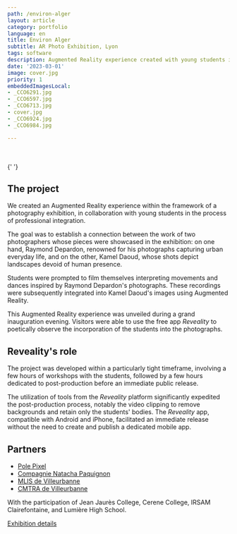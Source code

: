 ```yaml
---
path: /environ-alger
layout: article
category: portfolio
language: en
title: Environ Alger
subtitle: AR Photo Exhibition, Lyon
tags: software
description: Augmented Reality experience created with young students in professional integration
date: '2023-03-01'
image: cover.jpg
priority: 1
embeddedImagesLocal:
- _CCO6291.jpg
- _CCO6597.jpg
- _CCO6713.jpg
- cover.jpg
- _CCO6924.jpg
- _CCO6984.jpg

---
```



<ResponsiveIframe
  src="https://youtube.com/embed/JsDz2TZiLUw"
  width="1920"
  height="1080"
/>
<br/>
<br/>
<ImageGrid props={props.data.mdx.frontmatter.embeddedImagesLocal} />{' '}

## The project

We created an Augmented Reality experience within the framework of a photography exhibition, in collaboration with young students in the process of professional integration.

The goal was to establish a connection between the work of two photographers whose pieces were showcased in the exhibition: on one hand, Raymond Depardon, renowned for his photographs capturing urban everyday life, and on the other, Kamel Daoud, whose shots depict landscapes devoid of human presence.

Students were prompted to film themselves interpreting movements and dances inspired by Raymond Depardon's photographs. These recordings were subsequently integrated into Kamel Daoud's images using Augmented Reality.

This Augmented Reality experience was unveiled during a grand inauguration evening. Visitors were able to use the free app _Reveality_ to poetically observe the incorporation of the students into the photographs.

## Reveality's role

The project was developed within a particularly tight timeframe, involving a few hours of workshops with the students, followed by a few hours dedicated to post-production before an immediate public release.

The utilization of tools from the _Reveality_ platform significantly expedited the post-production process, notably the video clipping to remove backgrounds and retain only the students' bodies. The _Reveality_ app, compatible with Android and iPhone, facilitated an immediate release without the need to create and publish a dedicated mobile app.
  

##  Partners
* [Pole Pixel](https://polepixel.fr/)
* [Compagnie Natacha Paquignon](https://www.natachapaquignon.com/)
* [MLIS de Villeurbanne](https://mediatheques.villeurbanne.fr/)
* [CMTRA de Villeurbanne](https://cmtra.org/)

With the participation of Jean Jaurès College, Cerene College, IRSAM Clairefontaine, and Lumière High School.

[Exhibition details](https://polepixel.fr/evenement/son-oeil-dans-ma-main-alger-1961-2019/)


